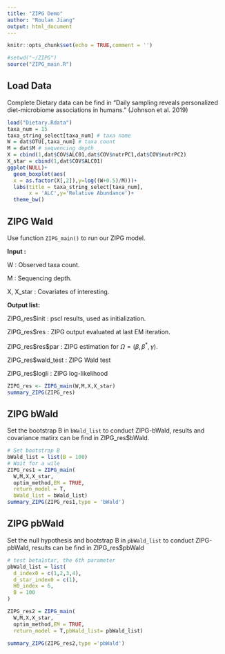 ```yaml
---
title: "ZIPG Demo"
author: "Roulan Jiang"
output: html_document
---
```

```r
knitr::opts_chunk$set(echo = TRUE,comment = '')
```

```r
#setwd("~/ZIPG")
source("ZIPG_main.R")
```

## Load Data

Complete Dietary data can be find in "Daily sampling reveals personalized diet-microbiome associations in humans." (Johnson et al. 2019)

```r
load("Dietary.Rdata")
taxa_num = 15
taxa_string_select[taxa_num] # taxa name
W = dat$OTU[,taxa_num] # taxa count
M = dat$M # sequencing depth
X = cbind(1,dat$COV$ALC01,dat$COV$nutrPC1,dat$COV$nutrPC2) 
X_star = cbind(1,dat$COV$ALC01) 
ggplot(NULL)+
  geom_boxplot(aes(
  x = as.factor(X[,2]),y=log((W+0.5)/M)))+
  labs(title = taxa_string_select[taxa_num],
       x = 'ALC',y='Relative Abundance')+
  theme_bw()
```


## ZIPG Wald

Use function `ZIPG_main()` to run our ZIPG model.

**Input :**

W : Observed taxa count.

M : Sequencing depth.

X, X\_star : Covariates of interesting.

**Output list:**

ZIPG_res\$init : pscl results, used as initialization.

ZIPG_res\$res : ZIPG output evaluated at last EM iteration.

  ZIPG_res\$res\$par : ZIPG estimation for $\Omega = (\beta,\beta^*,\gamma)$.
  
ZIPG_res\$wald_test : ZIPG Wald test

ZIPG_res\$logli : ZIPG log-likelihood

```r
ZIPG_res <- ZIPG_main(W,M,X,X_star)
summary_ZIPG(ZIPG_res)
```


## ZIPG bWald

Set the bootstrap B in `bWald_list` to conduct ZIPG-bWald, results and covariance matirx can be find in ZIPG_res\$bWald.

```r
# Set bootstrap B
bWald_list = list(B = 100)
# Wait for a wile
ZIPG_res1 = ZIPG_main(
  W,M,X,X_star,
  optim_method,EM = TRUE,
  return_model = T,
  bWald_list = bWald_list)
summary_ZIPG(ZIPG_res1,type = 'bWald')
```

## ZIPG pbWald

Set the null hypothesis and bootstrap B in `pbWald_list` to conduct ZIPG-pbWald, results can be find in ZIPG_res\$pbWald

```r
# test beta1star, the 6th parameter
pbWald_list = list(
  d_index0 = c(1,2,3,4), 
  d_star_index0 = c(1),
  H0_index = 6,
  B = 100
)

ZIPG_res2 = ZIPG_main(
  W,M,X,X_star,
  optim_method,EM = TRUE,
  return_model = T,pbWald_list= pbWald_list)

summary_ZIPG(ZIPG_res2,type ='pbWald')
```

